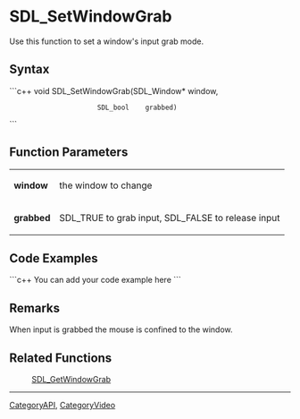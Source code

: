 <!-- pragma section-numbers off -->
<!-- pragma camelcase off -->

= SDL_SetWindowGrab =
Use this function to set a window's input grab mode.


== Syntax ==
```c++
void SDL_SetWindowGrab(SDL_Window* window,
                       SDL_bool    grabbed)
```

== Function Parameters ==
{|
|'''window'''
|the window to change
|-
|'''grabbed'''
|SDL_TRUE to grab input, SDL_FALSE to release input
|}

== Code Examples ==
```c++
You can add your code example here
```

== Remarks ==
When input is grabbed the mouse is confined to the window.

== Related Functions ==
:[[SDL_GetWindowGrab]]

----
[[CategoryAPI]], [[CategoryVideo]]
